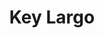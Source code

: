 ---
title: "Key Largo"
subtitle: ""
creator: ""
categories: ["cds"]
featuredImage: "../src/assets/images/item/cds/DSC02975-3.png"
views: ["../src/assets/images/item/cds/DSC02975-3.png"]
nextItem: []
---
